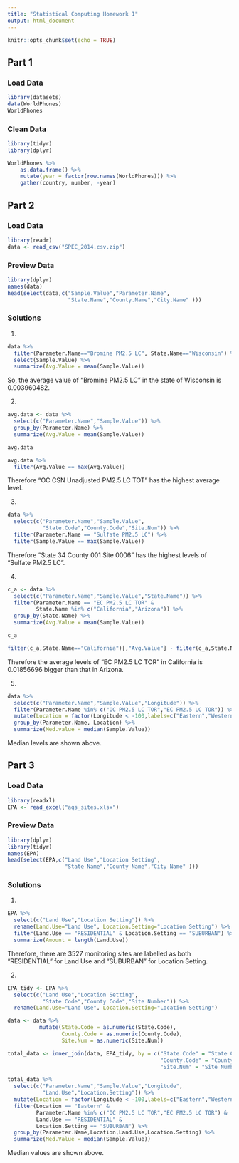 ---
title: "Statistical Computing Homework 1"
output: html_document
---

```{r setup, include=FALSE}
knitr::opts_chunk$set(echo = TRUE)
```

## Part 1

### Load Data
```{r load_data}
library(datasets)
data(WorldPhones)
WorldPhones
```

### Clean Data
```{r message = FALSE, warning = FALSE, comment = NA}
library(tidyr)
library(dplyr)

WorldPhones %>%
    as.data.frame() %>%
    mutate(year = factor(row.names(WorldPhones))) %>%
    gather(country, number, -year) 
```

## Part 2
### Load Data
```{r load_pm25_data, message=FALSE, warning=FALSE}
library(readr)
data <- read_csv("SPEC_2014.csv.zip")
```
### Preview Data
```{r preview_data,message=FALSE, warning=FALSE}
library(dplyr)
names(data)
head(select(data,c("Sample.Value","Parameter.Name",
                   "State.Name","County.Name","City.Name" )))
```

### Solutions
1.
```{r q1, message=FALSE, warning=FALSE}
data %>%
  filter(Parameter.Name=="Bromine PM2.5 LC", State.Name=="Wisconsin") %>%
  select(Sample.Value) %>%
  summarize(Avg.Value = mean(Sample.Value))
```
So, the average value of “Bromine PM2.5 LC” in the state of Wisconsin is 0.003960482.

2.
```{r q2, message=FALSE, warning=FALSE}
avg.data <- data %>%
  select(c("Parameter.Name","Sample.Value")) %>%
  group_by(Parameter.Name) %>%
  summarize(Avg.Value = mean(Sample.Value))

avg.data

avg.data %>%
  filter(Avg.Value == max(Avg.Value))
```
Therefore "OC CSN Unadjusted PM2.5 LC TOT" has the highest average level.

3.
```{r q3, message=FALSE, warning=FALSE}
data %>%
  select(c("Parameter.Name","Sample.Value",
           "State.Code","County.Code","Site.Num")) %>%
  filter(Parameter.Name == "Sulfate PM2.5 LC") %>%
  filter(Sample.Value == max(Sample.Value))
```
Therefore "State 34 County 001 Site 0006" has the highest levels of “Sulfate PM2.5 LC”.

4. 
```{r q4, message=FALSE, warning=FALSE}
c_a <- data %>%
  select(c("Parameter.Name","Sample.Value","State.Name")) %>%
  filter(Parameter.Name == "EC PM2.5 LC TOR" &
         State.Name %in% c("California","Arizona")) %>%
  group_by(State.Name) %>%
  summarize(Avg.Value = mean(Sample.Value))

c_a

filter(c_a,State.Name=="California")[,"Avg.Value"] - filter(c_a,State.Name=="Arizona")[,"Avg.Value"] 
```
Therefore the average levels of “EC PM2.5 LC TOR” in California is 0.01856696 bigger than that in Arizona.

5. 
```{r q5, message=FALSE, warning=FALSE}
data %>%
  select(c("Parameter.Name","Sample.Value","Longitude")) %>%
  filter(Parameter.Name %in% c("OC PM2.5 LC TOR","EC PM2.5 LC TOR")) %>%
  mutate(Location = factor(Longitude < -100,labels=c("Eastern","Western"))) %>%
  group_by(Parameter.Name, Location) %>%
  summarize(Med.value = median(Sample.Value))
```
Median levels are shown above.

## Part 3

### Load Data
```{r xl, message=FALSE, warning=FALSE}
library(readxl)
EPA <- read_excel("aqs_sites.xlsx")
```

### Preview Data
```{r preview_data2,message=FALSE, warning=FALSE}
library(dplyr)
library(tidyr)
names(EPA)
head(select(EPA,c("Land Use","Location Setting",
                  "State Name","County Name","City Name" )))
```

### Solutions

1.
```{r q21, message=FALSE, warning=FALSE}
EPA %>%
  select(c("Land Use","Location Setting")) %>%
  rename(Land.Use="Land Use", Location.Setting="Location Setting") %>%
  filter(Land.Use == "RESIDENTIAL" & Location.Setting == "SUBURBAN") %>%
  summarize(Amount = length(Land.Use))
```
Therefore, there are 3527 monitoring sites are labelled as both “RESIDENTIAL” for Land Use and “SUBURBAN” for Location Setting.

2.
```{r q22, message=FALSE, warning=FALSE}
EPA_tidy <- EPA %>%
  select(c("Land Use","Location Setting",
           "State Code","County Code","Site Number")) %>%
  rename(Land.Use="Land Use", Location.Setting="Location Setting")

data <- data %>% 
          mutate(State.Code = as.numeric(State.Code),
                 County.Code = as.numeric(County.Code),
                 Site.Num = as.numeric(Site.Num))

total_data <- inner_join(data, EPA_tidy, by = c("State.Code" = "State Code",
                                                "County.Code" = "County Code",
                                                "Site.Num" = "Site Number"))

total_data %>%
  select(c("Parameter.Name","Sample.Value","Longitude",
           "Land.Use","Location.Setting")) %>%
  mutate(Location = factor(Longitude < -100,labels=c("Eastern","Western"))) %>%
  filter(Location == "Eastern" & 
         Parameter.Name %in% c("OC PM2.5 LC TOR","EC PM2.5 LC TOR") &
         Land.Use == "RESIDENTIAL" &
         Location.Setting == "SUBURBAN") %>%
  group_by(Parameter.Name,Location,Land.Use,Location.Setting) %>%
  summarize(Med.Value = median(Sample.Value))
```
Median values are shown above.